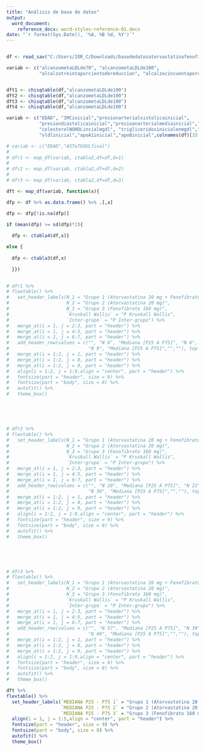 ```yaml
---
title: "Análisis de base de datos"
output:
  word_document:
    reference_docx: word-styles-reference-01.docx
date: "`r format(Sys.Date(), '%A, %B %d, %Y')`"
---
```


```r

```

```r
df <- read_sav("C:/Users/IOR_C/Downloads/basededatosatorvastatinafenofibratoDRMAGS_ENTREGA.sav")
```


```r

variab <- c("alcanzometaLDLde70", "alcanzometaLDLde100",
            "alcalzotreintaporcientodereduccion", "alcalzocincuentaporcientodereduccion")


dft1 <- chisqtable(df,"alcanzometaLDLde100")
dft2 <- chisqtable(df,"alcanzometaLDLde100")
dft3 <- chisqtable(df,"alcanzometaLDLde100")
dft4 <- chisqtable(df,"alcanzometaLDLde100")


```


```r

variab <- c("EDAD", "IMCinicial","presionarterialsistolicainicial",
            "presiondiastolicainicial","presioanarterialmediainicial","colesteroltotalinicialenmgdl",
            "colesterolNOHDLincialmgdl", "trigliceridosinicialenmgdl","hdlinicialenmgdl","ldlinicialenmgdl",
            "vldlinicial","apoA1inicial","apoBinicial",colnames(df)[33:39],colnames(df)[c(69,71,73,97)])

# variab <- c("EDAD","ASToTGOULfinal")
# 
# dfr1 <- map_df(variab, ctabla2,df=df,d=1)
# 
# dfr2 <- map_df(variab, ctabla2,df=df,d=2)
# 
# dfr3 <- map_df(variab, ctabla2,df=df,d=3)

```

```r

dft <- map_df(variab, function(x){

dfp <- df %>% as.data.frame() %>% .[,x]

dfp <- dfp[!is.na(dfp)]

if (mean(dfp) >= sd(dfp)*2){
  
  dfp <- ctabla4(df,x)}

else {
  
  dfp <- ctabla3(df,x)

  }})
  

```



```r

# dfr1 %>%
# flextable() %>% 
#   set_header_labels(N_1 = "Grupo 1 (Atorvastatina 20 mg + Fenofibrato 160 mg)",
#                     N_2 = "Grupo 2 (Atorvastatina 20 mg)",
#                     N_3 = "Grupo 3 (Fenofibrato 160 mg)",
#                     `Kruskall Wallis` = "P Kruskall Wallis",
#                     `Inter-grupo` = "P Inter-grupo") %>% 
#   merge_at(i = 1, j = 2:3, part = "header") %>%
#   merge_at(i = 1, j = 4:5, part = "header") %>% 
#   merge_at(i = 1, j = 6:7, part = "header") %>% 
#   add_header_row(values = c("", "N 8", "Mediana [P25 A P75]", "N 6", "Mediana [P25 A P75]", 
#                             "N 9", "Mediana [P25 A P75]","",""), top = FALSE) %>% 
#   merge_at(i = 1:2, j = 1, part = "header") %>%   
#   merge_at(i = 1:2, j = 8, part = "header") %>% 
#   merge_at(i = 1:2, j = 9, part = "header") %>% 
#   align(i = 1:2, j = 1:9,align = "center", part = "header") %>% 
#   fontsize(part = "header", size = 9) %>% 
#   fontsize(part = "body", size = 8) %>% 
#   autofit() %>%
#   theme_box()


```

<br>

<br>

```r

# dfr2 %>%
# flextable() %>% 
#   set_header_labels(N_1 = "Grupo 1 (Atorvastatina 20 mg + Fenofibrato 160 mg)",
#                     N_2 = "Grupo 2 (Atorvastatina 20 mg)",
#                     N_3 = "Grupo 3 (Fenofibrato 160 mg)",
#                     `Kruskall Wallis` = "P Kruskall Wallis",
#                     `Inter-grupo` = "P Inter-grupo") %>% 
#   merge_at(i = 1, j = 2:3, part = "header") %>%
#   merge_at(i = 1, j = 4:5, part = "header") %>% 
#   merge_at(i = 1, j = 6:7, part = "header") %>% 
#   add_header_row(values = c("", "N 20", "Mediana [P25 A P75]", "N 22", "Mediana [P25 A P75]", 
#                             "N 30", "Mediana [P25 A P75]","",""), top = FALSE) %>% 
#   merge_at(i = 1:2, j = 1, part = "header") %>%   
#   merge_at(i = 1:2, j = 8, part = "header") %>% 
#   merge_at(i = 1:2, j = 9, part = "header") %>% 
#   align(i = 1:2, j = 1:9,align = "center", part = "header") %>% 
#   fontsize(part = "header", size = 9) %>% 
#   fontsize(part = "body", size = 8) %>% 
#   autofit() %>%
#   theme_box()


```

<br>

<br>

```r

# dfr3 %>%
# flextable() %>% 
#   set_header_labels(N_1 = "Grupo 1 (Atorvastatina 20 mg + Fenofibrato 160 mg)",
#                     N_2 = "Grupo 2 (Atorvastatina 20 mg)",
#                     N_3 = "Grupo 3 (Fenofibrato 160 mg)",
#                     `Kruskall Wallis` = "P Kruskall Wallis",
#                     `Inter-grupo` = "P Inter-grupo") %>% 
#   merge_at(i = 1, j = 2:3, part = "header") %>%
#   merge_at(i = 1, j = 4:5, part = "header") %>% 
#   merge_at(i = 1, j = 6:7, part = "header") %>% 
#   add_header_row(values = c("", "N 57", "Mediana [P25 A P75]", "N 39", "Mediana [P25 A P75]", 
#                             "N 49", "Mediana [P25 A P75]","",""), top = FALSE) %>% 
#   merge_at(i = 1:2, j = 1, part = "header") %>%   
#   merge_at(i = 1:2, j = 8, part = "header") %>% 
#   merge_at(i = 1:2, j = 9, part = "header") %>% 
#   align(i = 1:2, j = 1:9,align = "center", part = "header") %>% 
#   fontsize(part = "header", size = 9) %>% 
#   fontsize(part = "body", size = 8) %>% 
#   autofit() %>%
#   theme_box()


```

```r

dft %>%
flextable() %>%
  set_header_labels(`MEDIANA P25 - P75 1` = "Grupo 1 (Atorvastatina 20 mg + Fenofibrato 160 mg)",
                    `MEDIANA P25 - P75 2` = "Grupo 2 (Atorvastatina 20 mg)",
                    `MEDIANA P25 - P75 3` = "Grupo 3 (Fenofibrato 160 mg)") %>%
  align(i = 1, j = 1:5,align = "center", part = "header") %>%
  fontsize(part = "header", size = 9) %>%
  fontsize(part = "body", size = 8) %>%
  autofit() %>%
  theme_box()


```
